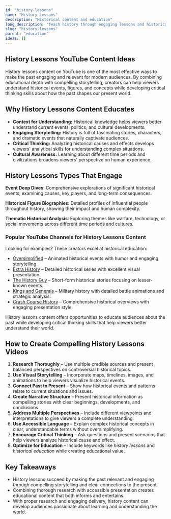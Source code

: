 ```yaml
---
id: "history-lessons"
name: "History Lessons"
description: "Historical content and education"
long_description: "Teach history through engaging lessons and historical storytelling"
slug: "history-lessons"
parent: "education"
ideas: []
---
```


## History Lessons YouTube Content Ideas

History lessons content on YouTube is one of the most effective ways to make the past engaging and relevant for modern audiences. By combining educational depth with compelling storytelling, creators can help viewers understand historical events, figures, and concepts while developing critical thinking skills about how the past shapes our present world.

## Why History Lessons Content Educates

- **Context for Understanding:** Historical knowledge helps viewers better understand current events, politics, and cultural developments.  
- **Engaging Storytelling:** History is full of fascinating stories, characters, and dramatic events that naturally captivate audiences.  
- **Critical Thinking:** Analyzing historical causes and effects develops viewers' analytical skills for understanding complex situations.  
- **Cultural Awareness:** Learning about different time periods and civilizations broadens viewers' perspective on human experience.  

## History Lessons Types That Engage

**Event Deep Dives**: Comprehensive explorations of significant historical events, examining causes, key players, and long-term consequences.

**Historical Figure Biographies**: Detailed profiles of influential people throughout history, showing their impact and human complexity.

**Thematic Historical Analysis**: Exploring themes like warfare, technology, or social movements across different time periods and cultures.

### Popular YouTube Channels for History Lessons Content

Looking for examples? These creators excel at historical education:  
- [Oversimplified](https://www.youtube.com/@OverSimplified) – Animated historical events with humor and engaging storytelling.  
- [Extra History](https://www.youtube.com/@extrahistory) – Detailed historical series with excellent visual presentation.  
- [The History Guy](https://www.youtube.com/@TheHistoryGuyChannel) – Short-form historical stories focusing on lesser-known events.  
- [Kings and Generals](https://www.youtube.com/@KingsandGenerals) – Military history with detailed battle animations and strategic analysis.  
- [Crash Course History](https://www.youtube.com/@crashcourse) – Comprehensive historical overviews with engaging presentation style.  

History lessons content offers opportunities to educate audiences about the past while developing critical thinking skills that help viewers better understand their world.

## How to Create Compelling History Lessons Videos

1. **Research Thoroughly** – Use multiple credible sources and present balanced perspectives on controversial historical topics.  
2. **Use Visual Storytelling** – Incorporate maps, timelines, images, and animations to help viewers visualize historical events.  
3. **Connect Past to Present** – Show how historical events and patterns relate to current situations and issues.  
4. **Create Narrative Structure** – Present historical information as compelling stories with clear beginnings, developments, and conclusions.  
5. **Address Multiple Perspectives** – Include different viewpoints and interpretations to give viewers a complete understanding.  
6. **Use Accessible Language** – Explain complex historical concepts in clear, understandable terms without oversimplifying.  
7. **Encourage Critical Thinking** – Ask questions and present scenarios that help viewers analyze historical cause and effect.  
8. **Optimize for Education** – Include keywords like *history lessons* and *historical education* while creating educational value.  

## Key Takeaways

- History lessons succeed by making the past relevant and engaging through compelling storytelling and clear connections to the present.  
- Combining thorough research with accessible presentation creates educational content that both informs and entertains.  
- With proper research and engaging delivery, history content can develop audiences passionate about learning and understanding the world.